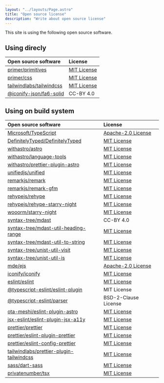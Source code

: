 ```yaml
---
layout: "../layouts/Page.astro"
title: "Open source license"
description: "Write about open source license"
---
```


This site is using the following open source software.

## Using direcly
|Open source software|License|
|:---|:---|
|[primer/primitives](https://github.com/primer/primitives)|[MIT License](https://github.com/primer/primitives/blob/main/LICENSE)|
|[primer/css](https://github.com/primer/css)|[MIT License](https://github.com/primer/css/blob/main/LICENSE)
|[tailwindlabs/tailwindcss](https://github.com/tailwindlabs/tailwindcss)|[MIT License](https://github.com/tailwindlabs/tailwindcss/blob/next/LICENSE)|
|[@iconify-json/fa6-solid](https://www.npmjs.com/package/@iconify-json/fa6-solid)|CC-BY 4.0|

## Using on build system
|Open source software|License|
|:---|:---|
|[Microsoft/TypeScript](https://github.com/Microsoft/TypeScript)|[Apache-2.0 License](https://github.com/microsoft/TypeScript/blob/main/LICENSE.txt)
|[DefinitelyTyped/DefinitelyTyped](https://github.com/DefinitelyTyped/DefinitelyTyped)|[MIT License](https://github.com/DefinitelyTyped/DefinitelyTyped/blob/master/LICENSE)|
|[withastro/astro](https://github.com/withastro/astro)|[MIT License](https://github.com/withastro/astro/blob/main/LICENSE)|
|[withastro/language-tools](https://github.com/withastro/language-tools)|[MIT License](https://github.com/withastro/language-tools/blob/main/LICENSE)|
|[withastro/prettier-plugin-astro](https://github.com/withastro/prettier-plugin-astro)|[MIT License](https://github.com/withastro/prettier-plugin-astro/blob/main/LICENSE)|
|[unifiedjs/unified](https://github.com/unifiedjs/unified)|[MIT License](https://github.com/unifiedjs/unified/blob/main/license)|
|[remarkjs/remark](https://github.com/remarkjs/remark)|[MIT License](https://github.com/remarkjs/remark/blob/main/license)|
|[remarkjs/remark-gfm](https://github.com/remarkjs/remark-gfm)|[MIT License](https://github.com/remarkjs/remark-gfm/blob/main/license)|
|[rehypejs/rehype](https://github.com/rehypejs/rehype)|[MIT License](https://github.com/rehypejs/rehype/blob/main/license)|
|[rehypejs/rehype-starry-night](https://github.com/rehypejs/rehype-starry-night)|[MIT License](https://github.com/rehypejs/rehype-starry-night/blob/main/license)|
|[wooorm/starry-night](https://github.com/wooorm/starry-night)|[MIT License](https://github.com/wooorm/starry-night/blob/main/license)|
|[syntax-tree/mdast](https://github.com/syntax-tree/mdast)|CC-BY 4.0|
|[syntax-tree/mdast-util-heading-range](https://github.com/syntax-tree/mdast-util-heading-range)|[MIT License](https://github.com/syntax-tree/mdast-util-heading-range/blob/main/license)|
|[syntax-tree/mdast-util-to-string](https://github.com/syntax-tree/mdast-util-to-string)|[MIT License](https://github.com/syntax-tree/mdast-util-to-string/blob/main/license)|
|[syntax-tree/unist-util-visit](https://github.com/syntax-tree/unist-util-visit)|[MIT License](https://github.com/syntax-tree/unist-util-visit/blob/main/license)|
|[syntax-tree/unist-util-is](https://github.com/syntax-tree/unist-util-is)|[MIT License](https://github.com/syntax-tree/unist-util-is/blob/main/license)|
|[mde/ejs](https://github.com/mde/ejs)|[Apache-2.0 License](https://github.com/mde/ejs/blob/main/LICENSE)|
|[iconify/iconify](https://github.com/iconify/iconify)|[MIT License](https://github.com/iconify/iconify/blob/main/license.txt)|
|[eslint/eslint](https://github.com/eslint/eslint)|[MIT License](https://github.com/eslint/eslint/blob/main/LICENSE)|
|[@typescript-eslint/eslint-plugin](https://www.npmjs.com/package/@typescript-eslint/eslint-plugin)|MIT License|
|[@typescript-eslint/parser](https://www.npmjs.com/package/@typescript-eslint/parser)|BSD-2-Clause License|
|[ota-meshi/eslint-plugin-astro](https://github.com/ota-meshi/eslint-plugin-astro)|[MIT License](https://github.com/ota-meshi/eslint-plugin-astro/blob/main/LICENSE)|
|[jsx-eslint/eslint-plugin-jsx-a11y](https://github.com/jsx-eslint/eslint-plugin-jsx-a11y)|[MIT License](https://github.com/jsx-eslint/eslint-plugin-jsx-a11y/blob/main/LICENSE.md)|
|[prettier/prettier](https://github.com/prettier/prettier)|[MIT License](https://github.com/prettier/prettier/blob/main/LICENSE)|
|[prettier/eslint-plugin-prettier](https://github.com/prettier/eslint-plugin-prettier)|[MIT License](https://github.com/prettier/eslint-plugin-prettier/blob/master/LICENSE.md)|
|[prettier/eslint-config-prettier](https://github.com/prettier/eslint-config-prettier)|[MIT License](https://github.com/prettier/eslint-config-prettier/blob/main/LICENSE)|
|[tailwindlabs/prettier-plugin-tailwindcss](https://github.com/tailwindlabs/prettier-plugin-tailwindcss)|[MIT License](https://github.com/tailwindlabs/prettier-plugin-tailwindcss/blob/main/LICENSE)|
|[sass/dart-sass](https://github.com/sass/dart-sass)|[MIT License](https://github.com/sass/dart-sass/blob/main/LICENSE)|
|[privatenumber/tsx](https://github.com/privatenumber/tsx)|[MIT License](https://github.com/privatenumber/tsx/blob/master/LICENSE)|import type { build } from "astro";
